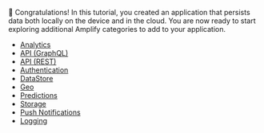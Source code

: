 👏 Congratulations! In this tutorial, you created an application that persists data both locally on the device and in the cloud. You are now ready to start exploring additional Amplify categories to add to your application.

- [Analytics](/[platform]/build-a-backend/more-features/analytics/set-up-analytics/)
- [API (GraphQL)](/[platform]/build-a-backend/graphqlapi/set-up-graphql-api/)
- [API (REST)](/[platform]/build-a-backend/restapi/set-up-rest-api/)
- [Authentication](/[platform]/build-a-backend/auth/set-up-auth/)
- [DataStore](/[platform]/build-a-backend/more-features/datastore/set-up-datastore/)
- [Geo](/[platform]/build-a-backend/more-features/geo/set-up-geo/)
- [Predictions](/[platform]/build-a-backend/more-features/predictions/set-up-predictions/)
- [Storage](/[platform]/build-a-backend/storage/set-up-storage/)
- [Push Notifications](/[platform]/build-a-backend/push-notifications/set-up-push-notifications/)
- [Logging](/[platform]/build-a-backend/more-features/logging/set-up-logging/)
